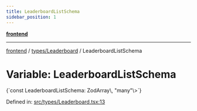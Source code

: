 ```yaml
---
title: LeaderboardListSchema
sidebar_position: 1
---
```



[**frontend**](../../..)

***

[frontend](../../..) / [types/Leaderboard](..) / LeaderboardListSchema

# Variable: LeaderboardListSchema

<CodeBlock language="ts">
{`const LeaderboardListSchema: ZodArray\<ZodObject\<\{ committee: ZodString; points: ZodNumber; \}, "strip", ZodTypeAny, \{ committee: string; points: number; \}, \{ committee: string; points: number; \}\>, "many"\>`}
</CodeBlock>

Defined in: [src/types/Leaderboard.tsx:13](https://github.com/svsticky/CommitteeClash/blob/e5fd1c9fb89fe447a4c38e43ebba51eb1e51230c/frontend/src/types/Leaderboard.tsx#L13)

